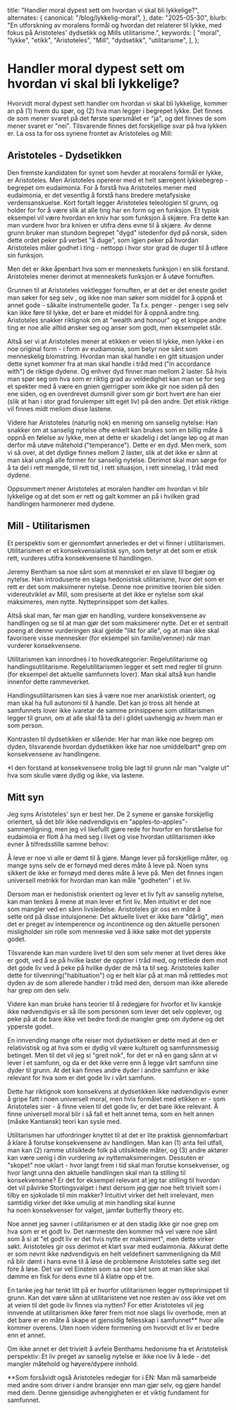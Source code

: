 
  title: "Handler moral dypest sett om hvordan vi skal bli lykkelige?",
  alternates: {
    canonical: "/blog/lykkelig-moral",
  },
  date: "2025-05-30",
  blurb:
    "En utforskning av moralens formål og hvordan det relaterer til lykke, med fokus på Aristoteles' dydsetikk og Mills utilitarisme.",
  keywords: [
    "moral",
    "lykke",
    "etikk",
    "Aristoteles",
    "Mill",
    "dydsetikk",
    "utilitarisme",
  ],
};

<GoBackButton />

# Handler moral dypest sett om hvordan vi skal bli lykkelige?

Hvorvidt moral dypest sett handler om hvordan vi skal bli lykkelige, kommer an
på (1) hvem du spør, og (2) hva man legger i begrepet lykke. Det finnes de som
mener svaret på det første spørsmålet er "ja", og det finnes de som mener svaret
er "nei". Tilsvarende finnes det forskjellige svar på hva lykken er. La oss ta
for oss synene frontet av Aristoteles og Mill:

## Aristoteles - Dydsetikken

Den fremste kandidaten for synet som hevder at moralens formål er lykke, er
Aristoteles. Men Aristoteles opererer med et helt særegent lykkebegrep -
begrepet om eudaimonia. For å forstå hva Aristoteles mener med eudaimonia, er
det vesentlig å forstå hans bredere metafysiske verdensanskuelse. Kort fortalt
legger Aristoteles teleologien til grunn, og holder for for å være slik at alle
ting har en form og en funksjon. Et typisk eksempel vil være hvordan en kniv har
som funksjon å skjære. Fra dette kan man vurdere hvor bra kniven er utifra dens
evne til å skjære. Av denne grunn bruker man stundom begrepet "dygd" istedenfor
dyd på norsk, siden dette ordet peker på verbet "å duge", som igjen peker på
hvordan Aristoteles måler godhet i ting - nettopp i hvor stor grad de duger til
å utføre sin funksjon.

Men det er ikke åpenbart hva som er menneskets funksjon i en slik forstand.
Aristoteles mener derimot at menneskets funksjon er å utøve fornuften.

Grunnen til at Aristoteles vektlegger fornuften, er at det er det eneste godet
man søker for seg selv , og ikke noe man søker som middel for å oppnå et annet
gode - såkalte instrumentelle goder. Ta f.x. penger - penger i seg selv kan ikke
føre til lykke, det er bare et middel for å oppnå andre ting. Aristoteles
snakker riktignok om at "wealth and honour" og et knippe andre ting er noe alle
alltid ønsker seg og anser som godt, men eksempelet står.

Altså ser vi at Aristoteles mener at etikken er veien til lykke, men lykke i en
noe original form - i form av eudiamonia, som betyr noe sånt som menneskelig
blomstring. Hvordan man skal handle i en gitt situasjon under dette synet kommer
fra at man skal handle i tråd med ("in accordance with") de riktige dydene. Og
enhver dyd finner man mellom 2 laster. Så hvis man spør seg om hva som er riktig
grad av veldedighet kan man se for seg et spekter med å være en gnien gjerrigper
som ikke gir noe siden på den ene siden, og en overdrevet dumsnill giver som gir
bort hvert øre han eier (slik at han i stor grad forulemper sitt eget liv) på
den andre. Det etisk riktige vil finnes midt mellom disse lastene.

Videre har Aristoteles (naturlig nok) en mening om sanselig nytelse: Han snakker
om at sanselig nytelse ofte enkelt kan brukes som en billig måte å oppnå en
følelse av lykke, men at dette er skadelig i det lange løp og at man derfor må
utøve måtehold ("temperance"). Dette er en dyd. Men merk, som vi så over, at det
dydige finnes mellom 2 laster, slik at det ikke er sånn at man skal unngå alle
former for sanselig nytelse. Derimot skal man sørge for å ta del i rett mengde,
til rett tid, i rett situasjon, i rett sinnelag, i tråd med dydene.

Oppsummert mener Aristoteles at moralen handler om hvordan vi blir lykkelige og
at det som er rett og galt kommer an på i hvilken grad handlingen harmonerer med
dydene.

## Mill - Utilitarismen

Et perspektiv som er gjennomført annerledes er det vi finner i utilitarismen.
Utilitarismen er et konsekvensialistisk syn, som betyr at det som er etisk rett,
vurderes utifra konsekvensene til handlingen.

Jeremy Bentham sa noe sånt som at mennsket er en slave til begjær og nytelse.
Han introduserte en slags hedonistisk utilitarisme, hvor det som er rett er det
som maksimerer nytelse. Denne noe primitive teorien ble siden videreutviklet av
Mill, som presiserte at det ikke er nytelse som skal maksimeres, men nytte.
Nytteprinsippet som det kalles.

Altså skal man, før man gjør en handling, vurdere konsekvensene av handlingen og
se til at man gjør det som maksimerer nytte. Det er et sentralt poeng at denne
vurderingen skal gjelde "likt for alle", og at man ikke skal favorisere visse
mennesker (for eksempel sin familie/venner) når man vurderer konsekvensene.

Utilitarismen kan innordnes i to hovedkategorier: Regelutilitarisme og
handlingsutilitarisme. Regelutilitarismen legger et sett med regler til grunn
(for eksempel det aktuelle samfunnets lover). Man skal altså kun handle innenfor
dette rammeverket.

Handlingsutilitarismen kan sies å være noe mer anarkistisk orientert, og man
skal ha full autonomi til å handle. Det kan jo tross alt hende at samfunnets
lover ikke ivaretar de samme prinsippene som utilitarismen legger til grunn, om
at alle skal få ta del i gildet uavhengig av hvem man er som person.

Kontrasten til dydsetikken er slående: Her har man ikke noe begrep om dyden,
tilsvarende hvordan dydsetikken ikke har noe umiddelbart\* grep om konsekvensene
av handlingene.

\*I den forstand at konsekvensene trolig ble lagt til grunn når man "valgte ut"
hva som skulle være dydig og ikke, via lastene.

## Mitt syn

Jeg syns Aristoteles' syn er best her. De 2 synene er ganske forskjellig
orientert, så det blir ikke nødvendigvis en "apples-to-apples"-sammenligning,
men jeg vil likefullt gjøre rede for hvorfor en forståelse for eudaimoia er
flott å ha med seg i livet og vise hvordan utilitarismen ikke evner å
tilfredsstille samme behov:

Å leve er noe vi alle er dømt til å gjøre. Mange lever på forskjellige måter, og
mange syns selv de er fornøyd med deres måte å leve på. Noen syns sikkert de
ikke er fornøyd med deres måte å leve på. Men det finnes ingen universell
metrikk for hvordan man kan måle "godheten" i et liv.

Dersom man er hedonistisk orientert og lever et liv fylt av sanselig nytelse,
kan man tenkes å mene at man lever et fint liv. Men intuitivt er det noe
som mangler ved en sånn livsledelse. Aristoteles gir oss en måte å sette ord på
disse intuisjonene: Det aktuelle livet er ikke bare "dårlig", men det er preget
av intemperence og incontinence og den aktuelle personen misligholder sin rolle
som menneske ved å ikke søke mot det ypperste godet.

Tilsvarende kan man vurdere livet til den som selv mener at livet deres ikke er
godt, ved å se på hvilke laster de opptrer i tråd med, og rettlede dem mot det
gode liv ved å peke på hvilke dyder de må ta til seg. Aristoteles kaller dette
for tilvenning("habituation") og er helt klar på at man må rettledes mot dyden
av de som allerede handler i tråd med den, dersom man ikke allerede har grep om
den selv.

Videre kan man bruke hans teorier til å redegjøre for hvorfor et liv kanskje
ikke nødvendigvis er så ille som personen som lever det selv opplever, og peke
på at de bare ikke vet bedre fordi de mangler grep om dydene og det ypperste
godet.

En innvending mange ofte reiser mot dydsetikken er dette med at den er
relativistisk og at hva som er dydig vil være kulturelt og samfunnsmessig
betinget. Men til det vil jeg si "greit nok", for det er nå en gang sånn at vi
lever i et samfunn, og da er det ikke verre enn å legge vårt samfunn sine dyder
til grunn. At det kan finnes andre dyder i andre samfunn er ikke relevant for
hva som er det gode liv i vårt samfunn.

Dette har riktignok som konsekvens at dydsetikken ikke nødvendigvis evner å
gripe fatt i noen universell moral, men hvis formålet med etikken er - som
Aristoteles sier - å finne veien til det gode liv, er det bare ikke relevant. Å
finne universell moral blir i så fall et helt annet tema, som en helt annen
(måske Kantiansk) teori kan sysle med.

Utilitarismen har utfordringer knyttet til at det er lite praktisk
gjennomførbart å klare å forutse konsekvensene av handlingen. Man kan (1) anta
feil utfall, man kan (2) ramme utilsiktede folk på utilsiktede måter, og (3)
andre aktører kan være uenig i din vurdering av nyttemaksimeringen. Dessuten er
"skopet" noe uklart - hvor langt frem i tid skal man forutse konsekvenser, og
hvor langt unna den aktuelle handlingen skal man ta stilling til konsekvensene?
Er det for eksempel relevant at jeg tar stilling til hvordan det vil påvirke
Stortingsvalget i høst dersom jeg gjør noe helt trivielt som i tilby en
sjokolade til min makker? Intuitivt virker det helt irrelevant, men samtidig
virker det ikke umulig at min handling skal kunne ha noen konsekvenser for
valget, jamfør butterfly theory etc.

Noe annet jeg savner i utilitarismen er at den stadig ikke gir noe grep om hva
som er et godt liv. Det nærmeste den kommer må vel være noe sånt som å si at "et
godt liv er det hvis nytte er maksimert", men dette virker søkt. Aristoteles gir
oss derimot et klart svar med eudaimonia. Akkurat dette er som nevnt ikke
nødvendigvis en helt veldefinert sammenligning da Mill nå blir dømt i hans evne
til å løse de problemene Aristoteles satte seg det fore å løse. Det var vel
Einstein som sa noe sånt som at man ikke skal dømme en fisk for dens evne til å
klatre opp et tre.

En tanke jeg har tenkt litt på er hvorfor utilitarismen legger nytteprinsippet
til grunn. Kan det være sånn at utilitaristene vet noe resten av oss ikke vet om
at veien til det gode liv finnes via nytten? For etter Aristoteles vil jeg
innvende at utilitarismen ikke fører frem mot noe slags liv overhode, men at det
bare er en måte å skape et gjensidig fellesskap i samfunnet\*\* hvor alle kommer
overens. Uten noen videre formening om hvorvidt et liv er bedre enn et annet.

Om ikke annet er det trivielt å avfeie Benthams hedonisme fra et Aristotelisk
perspektiv: Et liv preget av sanselig nytelse er ikke noe liv å lede - det
mangler måtehold og høyere/dypere innhold.

\*\*Som forsåvidt også Aristoteles redegjør for i EN: Man må samarbeide med
andre som driver i andre bransjer enn man gjør selv, og gjøre handel med dem.
Denne gjensidige avhengigheten er et viktig fundament for samfunnet.
